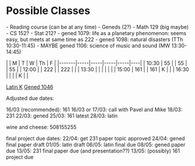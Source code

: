 = Possible Classes =
- Reading course (can be at any time)
- Geneds (2?)
- Math 129 (big maybe)
- CS 152?
- Stat 212?
- gened 1079: life as a planetary phenomenon: seems easy, but meets at same time as 222
- gened 1098: natural disasters (TTh 10:30-11:45)
- MAYBE gened 1106: science of music and sound (MW 13:30-14:45)


|       | M   | T   | W   | Th  | F  |
|-------|-----|-----|-----|-----|----|
| 10:30 | 55  |     | 55  |     | 55 |
| 12:00 |     | 222 |     | 222 |    |
| 13:30 |     |     |     |     |    |
| 15:00 | 161 |     | 161 | K   |    |
| 16:30 |     |     |     | K   |    |

[[Latin K]]
[[Gened 1046]]

Adjusted due dates:

16/03 (recommended): 161
16/03 or 17/03: call with Pavel and Mike
18/03: 231
22/03: gened
25/03: 161 latest
28/03: latin

wine and cheese: 508155255

final project due dates:
22/04: get 231 paper topic approved
24/04: gened final paper draft
01/05: latin draft
06/05: latin final due
08/05: gened paper due
13/05: 231 final paper due (and presentation??)
13/05: (possibly) 161 project due
